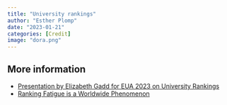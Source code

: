 ```yaml
---
title: "University rankings"
author: "Esther Plomp"
date: "2023-01-21"
categories: [Credit]
image: "dora.png"
---
```


## **More information**

-   [Presentation by Elizabeth Gadd for EUA 2023 on University Rankings](https://www.youtube.com/watch?v=QaF6gI4ijC0)
-   [Ranking Fatigue is a Worldwide Phenomenon](https://blogs.berkeley.edu/2023/05/08/ranking-fatigue-is-a-worldwide-phenomenon/)

